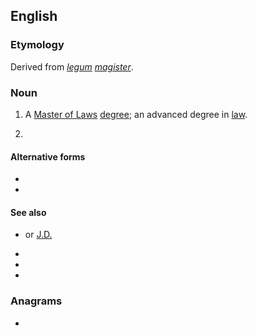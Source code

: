 {{also|LL.M.|L.L.M.}}
==English==

===Etymology===
Derived from ''[[legum#Latin|legum]] [[magister#Latin|magister]]''.

===Noun===
{{wikipedia}}
{{en-noun|head=[[LL]][[M]]}}

# A [[Master of Laws]] [[degree]]; an advanced degree in [[law]].
# {{lb|en|AI}} {{initialism of|en|[[large]] [[language model]]}}

====Alternative forms====
* {{l|en|LL.M}}
* {{l|en|LL.M.}}

====See also====
* {{l|en|JD}} or [[J.D.]]
* {{l|en|LL.B.}}
* {{l|en|JSD}}
* {{l|en|SJD}}

===Anagrams===
* {{anagrams|en|a=llm|LML}}